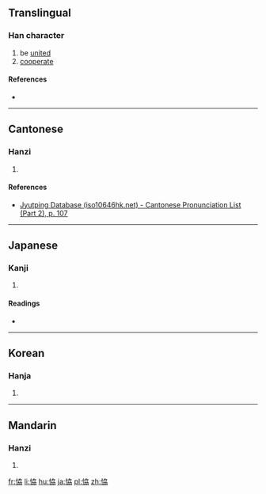 {{also|協}}
==Translingual==

===Han character===
{{Han char|rn=61|rad=心|as=06|sn=9|four=|canj=心大尸尸 (PKSS)|ids=⿰[[忄]][[劦]]}}

# be [[united]]
# [[cooperate]]

====References====
* {{Han ref|kx=0383.340|dkj=10535|dj=0714.100|hdz=42299.050|uh=604A|ud=24650}}

----

==Cantonese==

===Hanzi===
{{yue-hanzi|jyut=[[hip3]]|y=hip3}}

# {{defn|lang=yue|sort=心06}}

====References====
* [http://www.iso10646hk.net/jp/document/download.jsp Jyutping Database (iso10646hk.net) - Cantonese Pronunciation List (Part 2), p. 107]

----

==Japanese==

===Kanji===
{{ja-kanji|grade=|rs=心06}}

# {{defn|lang=ja|sort=心06}}

====Readings====
* {{ja-readings|on=[[きょう]] (kyō)|kun=[[かなう]] (kanau), [[あう]] (au)}}

----

==Korean==

===Hanja===
{{ko-hanja|hangeul=협|eumhun=|rv=hyeop|mr=hyŏp|y=hyep}}

# {{defn|lang=ko|sort=心06}}

----

==Mandarin==

===Hanzi===
{{cmn-hanzi|pin=[[xié]] ([[xie2]])|wg=hsieh<sup>2</sup>}}

# {{defn|lang=cmn|sort=心06}}

[[fr:恊]]
[[li:恊]]
[[hu:恊]]
[[ja:恊]]
[[pl:恊]]
[[zh:恊]]